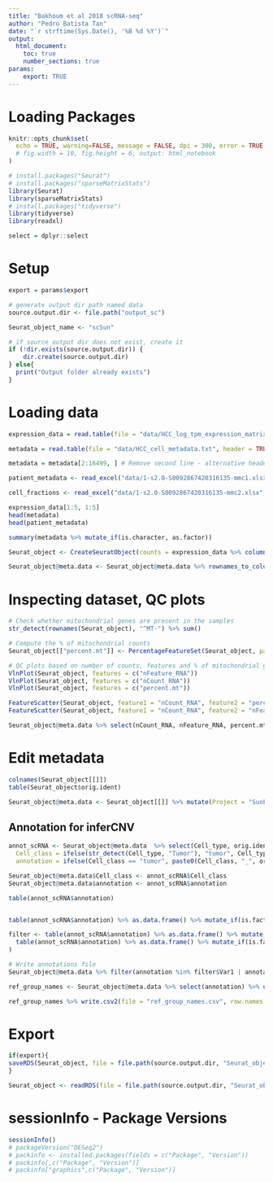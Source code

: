 ```yaml
---
title: "Bakhoum et al 2018 scRNA-seq"
author: "Pedro Batista Tan"
date: "`r strftime(Sys.Date(), '%B %d %Y')`"
output: 
  html_document:
    toc: true
    number_sections: true
params:
    export: TRUE
---
```

# Loading Packages
```r
knitr::opts_chunk$set(
  echo = TRUE, warning=FALSE, message = FALSE, dpi = 300, error = TRUE
  # fig.width = 10, fig.height = 6, output: html_notebook
)

# install.packages("Seurat")
# install.packages("sparseMatrixStats")
library(Seurat)
library(sparseMatrixStats)
# install.packages("tidyverse")
library(tidyverse)
library(readxl)

select = dplyr::select

```

# Setup
```r
export = params$export

# generate output dir path named data
source.output.dir <- file.path("output_sc")

Seurat_object_name <- "scSun"

# if source output dir does not exist, create it
if (!dir.exists(source.output.dir)) {
    dir.create(source.output.dir)
} else{
  print("Output folder already exists")
}
```

# Loading data
```r
expression_data = read.table(file = "data/HCC_log_tpm_expression_matrix.txt", header = TRUE)

metadata = read.table(file = "data/HCC_cell_metadata.txt", header = TRUE, sep = "\t")

metadata = metadata[2:16499, ] # Remove second line - alternative header

patient_metadata <- read_excel("data/1-s2.0-S0092867420316135-mmc1.xlsx", skip = 1)

cell_fractions <- read_excel("data/1-s2.0-S0092867420316135-mmc2.xlsx", skip = 1)

```

```r
expression_data[1:5, 1:5]
head(metadata)
head(patient_metadata)

summary(metadata %>% mutate_if(is.character, as.factor))
```

```r
Seurat_object <- CreateSeuratObject(counts = expression_data %>% column_to_rownames("gene"), project = "SunEtAl2020")

Seurat_object@meta.data <- Seurat_object@meta.data %>% rownames_to_column("name") %>% left_join(metadata, by = "name") %>% column_to_rownames("name")

```

# Inspecting dataset, QC plots
```r
# Check whether mitochondrial genes are present in the samples
str_detect(rownames(Seurat_object), "^MT-") %>% sum()
```

```r
# Compute the % of mitochondrial counts
Seurat_object[["percent.mt"]] <- PercentageFeatureSet(Seurat_object, pattern = "^MT-") %>% mutate_all(~replace(., is.na(.), 0))
```

```r
# QC plots based on number of counts, features and % of mitochondrial genes
VlnPlot(Seurat_object, features = c("nFeature_RNA"))
VlnPlot(Seurat_object, features = c("nCount_RNA"))
VlnPlot(Seurat_object, features = c("percent.mt"))

FeatureScatter(Seurat_object, feature1 = "nCount_RNA", feature2 = "percent.mt") +
FeatureScatter(Seurat_object, feature1 = "nCount_RNA", feature2 = "nFeature_RNA")

Seurat_object@meta.data %>% select(nCount_RNA, nFeature_RNA, percent.mt) %>% summary()

```
# Edit metadata
```r
colnames(Seurat_object[[]])
table(Seurat_object$orig.ident)

Seurat_object@meta.data <- Seurat_object[[]] %>% mutate(Project = "SunEtAl2020", Sample = orig.ident) %>% rename(Cell_type = cell_type)
```

## Annotation for inferCNV
```r
annot_scRNA <- Seurat_object@meta.data  %>% select(Cell_type, orig.ident) %>% mutate(
  Cell_class = ifelse(str_detect(Cell_type, "Tumor"), "tumor", Cell_type),
  annotation = ifelse(Cell_class == "tumor", paste0(Cell_class, "_", orig.ident), Cell_class))

Seurat_object@meta.data$Cell_class <- annot_scRNA$Cell_class
Seurat_object@meta.data$annotation <- annot_scRNA$annotation

table(annot_scRNA$annotation)


table(annot_scRNA$annotation) %>% as.data.frame() %>% mutate_if(is.factor, as.character) %>% filter(startsWith(Var1, "tumor") | Var1 %in% c("C23_HSC", "C18_Epi.", "C17_Endo.")) %>% ggplot(aes(x = Var1, y = Freq)) + geom_point() + coord_flip() + geom_hline(yintercept = 50)

filter <- table(annot_scRNA$annotation) %>% as.data.frame() %>% mutate_if(is.factor, as.character) %>% filter(startsWith(Var1, "tumor")) %>% filter(Freq > 40) %>% rbind(
  table(annot_scRNA$annotation) %>% as.data.frame() %>% mutate_if(is.factor, as.character) %>% filter(Var1 %in% c("C23_HSC", "C18_Epi.", "C17_Endo."))
)

# Write annotations file
Seurat_object@meta.data %>% filter(annotation %in% filter$Var1 | annotation %in% c("C23_HSC", "C18_Epi.", "C17_Endo.")) %>% select(annotation) %>% rownames_to_column("sample_id") %>% write.table(file = "cellAnnotations.txt", sep = "\t", row.names = FALSE, col.names = FALSE)

ref_group_names <- Seurat_object@meta.data %>% select(annotation) %>% unique() %>% filter(annotation %in% c("C23_HSC", "C18_Epi.", "C17_Endo."))

ref_group_names %>% write.csv2(file = "ref_group_names.csv", row.names = FALSE)
```

# Export
```r
if(export){
saveRDS(Seurat_object, file = file.path(source.output.dir, "Seurat_object.rds"))
}

Seurat_object <- readRDS(file = file.path(source.output.dir, "Seurat_object.rds"))

```

# sessionInfo - Package Versions
```r
sessionInfo()
# packageVersion("DESeq2")
# packinfo <- installed.packages(fields = c("Package", "Version"))
# packinfo[,c("Package", "Version")]
# packinfo["graphics",c("Package", "Version")]

```

